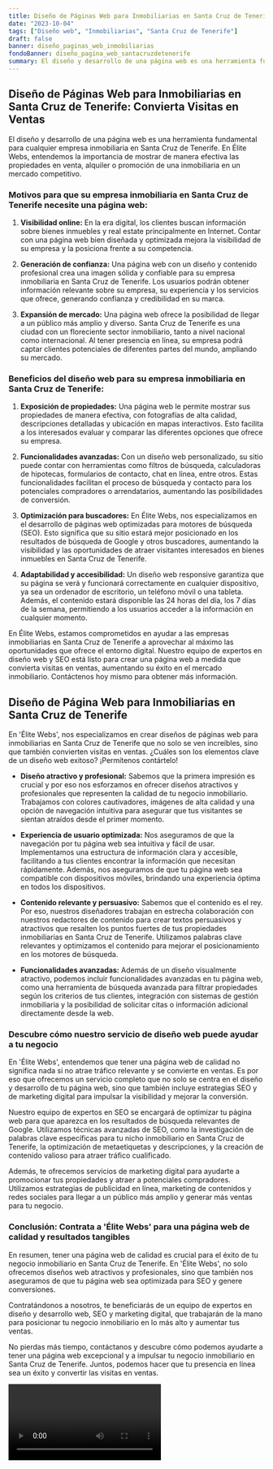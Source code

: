 ```yaml
---
title: Diseño de Páginas Web para Inmobiliarias en Santa Cruz de Tenerife
date: "2023-10-04"
tags: ["Diseño web", "Inmobiliarias", "Santa Cruz de Tenerife"]
draft: false
banner: diseño_paginas_web_inmobiliarias
fondoBanner: diseño_pagina_web_santacruzdetenerife
summary: El diseño y desarrollo de una página web es una herramienta fundamental para cualquier empresa inmobiliaria en Santa Cruz de Tenerife. En Élite Webs, entendemos la importancia de mostrar de manera efectiva las propiedades en venta, alquiler o promoción de una inmobiliaria en un mercado competitivo.
---
```



## **Diseño de Páginas Web para Inmobiliarias en Santa Cruz de Tenerife: Convierta Visitas en Ventas**

El diseño y desarrollo de una página web es una herramienta fundamental para cualquier empresa inmobiliaria en Santa Cruz de Tenerife. En Élite Webs, entendemos la importancia de mostrar de manera efectiva las propiedades en venta, alquiler o promoción de una inmobiliaria en un mercado competitivo.

### **Motivos para que su empresa inmobiliaria en Santa Cruz de Tenerife necesite una página web:**

1. **Visibilidad online:** En la era digital, los clientes buscan información sobre bienes inmuebles y real estate principalmente en Internet. Contar con una página web bien diseñada y optimizada mejora la visibilidad de su empresa y la posiciona frente a su competencia.

2. **Generación de confianza:** Una página web con un diseño y contenido profesional crea una imagen sólida y confiable para su empresa inmobiliaria en Santa Cruz de Tenerife. Los usuarios podrán obtener información relevante sobre su empresa, su experiencia y los servicios que ofrece, generando confianza y credibilidad en su marca.

3. **Expansión de mercado:** Una página web ofrece la posibilidad de llegar a un público más amplio y diverso. Santa Cruz de Tenerife es una ciudad con un floreciente sector inmobiliario, tanto a nivel nacional como internacional. Al tener presencia en línea, su empresa podrá captar clientes potenciales de diferentes partes del mundo, ampliando su mercado.

### **Beneficios del diseño web para su empresa inmobiliaria en Santa Cruz de Tenerife:**

1. **Exposición de propiedades:** Una página web le permite mostrar sus propiedades de manera efectiva, con fotografías de alta calidad, descripciones detalladas y ubicación en mapas interactivos. Esto facilita a los interesados evaluar y comparar las diferentes opciones que ofrece su empresa.

2. **Funcionalidades avanzadas:** Con un diseño web personalizado, su sitio puede contar con herramientas como filtros de búsqueda, calculadoras de hipotecas, formularios de contacto, chat en línea, entre otros. Estas funcionalidades facilitan el proceso de búsqueda y contacto para los potenciales compradores o arrendatarios, aumentando las posibilidades de conversión.

3. **Optimización para buscadores:** En Élite Webs, nos especializamos en el desarrollo de páginas web optimizadas para motores de búsqueda (SEO). Esto significa que su sitio estará mejor posicionado en los resultados de búsqueda de Google y otros buscadores, aumentando la visibilidad y las oportunidades de atraer visitantes interesados en bienes inmuebles en Santa Cruz de Tenerife.

4. **Adaptabilidad y accesibilidad:** Un diseño web responsive garantiza que su página se verá y funcionará correctamente en cualquier dispositivo, ya sea un ordenador de escritorio, un teléfono móvil o una tableta. Además, el contenido estará disponible las 24 horas del día, los 7 días de la semana, permitiendo a los usuarios acceder a la información en cualquier momento.

En Élite Webs, estamos comprometidos en ayudar a las empresas inmobiliarias en Santa Cruz de Tenerife a aprovechar al máximo las oportunidades que ofrece el entorno digital. Nuestro equipo de expertos en diseño web y SEO está listo para crear una página web a medida que convierta visitas en ventas, aumentando su éxito en el mercado inmobiliario. Contáctenos hoy mismo para obtener más información.

<GifSeo />

<Cta />

## Diseño de Página Web para Inmobiliarias en Santa Cruz de Tenerife

En 'Élite Webs', nos especializamos en crear diseños de páginas web para inmobiliarias en Santa Cruz de Tenerife que no solo se ven increíbles, sino que también convierten visitas en ventas. ¿Cuáles son los elementos clave de un diseño web exitoso? ¡Permítenos contártelo!

- **Diseño atractivo y profesional:** Sabemos que la primera impresión es crucial y por eso nos esforzamos en ofrecer diseños atractivos y profesionales que representen la calidad de tu negocio inmobiliario. Trabajamos con colores cautivadores, imágenes de alta calidad y una opción de navegación intuitiva para asegurar que tus visitantes se sientan atraídos desde el primer momento.

- **Experiencia de usuario optimizada:** Nos aseguramos de que la navegación por tu página web sea intuitiva y fácil de usar. Implementamos una estructura de información clara y accesible, facilitando a tus clientes encontrar la información que necesitan rápidamente. Además, nos aseguramos de que tu página web sea compatible con dispositivos móviles, brindando una experiencia óptima en todos los dispositivos.

- **Contenido relevante y persuasivo:** Sabemos que el contenido es el rey. Por eso, nuestros diseñadores trabajan en estrecha colaboración con nuestros redactores de contenido para crear textos persuasivos y atractivos que resalten los puntos fuertes de tus propiedades inmobiliarias en Santa Cruz de Tenerife. Utilizamos palabras clave relevantes y optimizamos el contenido para mejorar el posicionamiento en los motores de búsqueda.

- **Funcionalidades avanzadas:** Además de un diseño visualmente atractivo, podemos incluir funcionalidades avanzadas en tu página web, como una herramienta de búsqueda avanzada para filtrar propiedades según los criterios de tus clientes, integración con sistemas de gestión inmobiliaria y la posibilidad de solicitar citas o información adicional directamente desde la web.

### Descubre cómo nuestro servicio de diseño web puede ayudar a tu negocio

En 'Élite Webs', entendemos que tener una página web de calidad no significa nada si no atrae tráfico relevante y se convierte en ventas. Es por eso que ofrecemos un servicio completo que no solo se centra en el diseño y desarrollo de tu página web, sino que también incluye estrategias SEO y de marketing digital para impulsar la visibilidad y mejorar la conversión.

Nuestro equipo de expertos en SEO se encargará de optimizar tu página web para que aparezca en los resultados de búsqueda relevantes de Google. Utilizamos técnicas avanzadas de SEO, como la investigación de palabras clave específicas para tu nicho inmobiliario en Santa Cruz de Tenerife, la optimización de metaetiquetas y descripciones, y la creación de contenido valioso para atraer tráfico cualificado.

Además, te ofrecemos servicios de marketing digital para ayudarte a promocionar tus propiedades y atraer a potenciales compradores. Utilizamos estrategias de publicidad en línea, marketing de contenidos y redes sociales para llegar a un público más amplio y generar más ventas para tu negocio.

### Conclusión: Contrata a 'Élite Webs' para una página web de calidad y resultados tangibles

En resumen, tener una página web de calidad es crucial para el éxito de tu negocio inmobiliario en Santa Cruz de Tenerife. En 'Élite Webs', no solo ofrecemos diseños web atractivos y profesionales, sino que también nos aseguramos de que tu página web sea optimizada para SEO y genere conversiones.

Contratándonos a nosotros, te beneficiarás de un equipo de expertos en diseño y desarrollo web, SEO y marketing digital, que trabajarán de la mano para posicionar tu negocio inmobiliario en lo más alto y aumentar tus ventas.

No pierdas más tiempo, contáctanos y descubre cómo podemos ayudarte a tener una página web excepcional y a impulsar tu negocio inmobiliario en Santa Cruz de Tenerife. Juntos, podemos hacer que tu presencia en línea sea un éxito y convertir las visitas en ventas.

<Video />

<CtaBot job="Inmobiliarias" city="Santa Cruz de Tenerife" />

<Gmaps query="Santa Cruz de Tenerife+españa+maps" />
